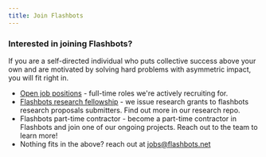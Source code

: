 ```yaml
---
title: Join Flashbots
---
```


### Interested in joining Flashbots?
If you are a self-directed individual who puts collective success above your own and are motivated by solving hard problems with asymmetric impact, you will fit right in.

* [Open job positions](https://www.flashbots.net/jobs) - full-time roles we're actively recruiting for.
* [Flashbots research fellowship](https://github.com/flashbots/mev-research/blob/main/grants.md) - we issue research grants to flashbots research proposals submitters. Find out more in our research repo.
* Flashbots part-time contractor - become a part-time contractor in Flashbots and join one of our ongoing projects. Reach out to the team to learn more!
* Nothing fits in the above? reach out at jobs@flashbots.net

